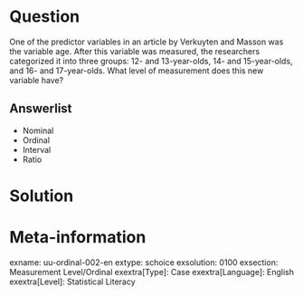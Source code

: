 Question
========
  
One of the predictor variables in an article by Verkuyten and Masson was the variable age. After this variable was measured, the researchers categorized it into three groups: 12- and 13-year-olds, 14- and 15-year-olds, and 16- and 17-year-olds. What level of measurement does this new variable have?

  
Answerlist
----------
* Nominal
* Ordinal
* Interval
* Ratio

Solution
========

Meta-information
================
exname: uu-ordinal-002-en
extype: schoice
exsolution: 0100
exsection: Measurement Level/Ordinal
exextra[Type]: Case
exextra[Language]: English
exextra[Level]: Statistical Literacy
